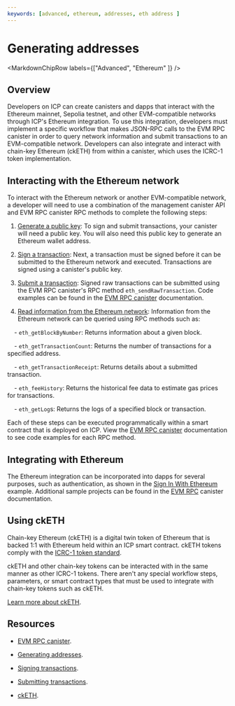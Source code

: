 ```yaml
---
keywords: [advanced, ethereum, addresses, eth address ]
---
```



# Generating addresses

<MarkdownChipRow labels={["Advanced", "Ethereum" ]} />

## Overview

Developers on ICP can create canisters and dapps that interact with the Ethereum mainnet, Sepolia testnet, and other EVM-compatible networks through ICP's Ethereum integration. To use this integration, developers must implement a specific workflow that makes JSON-RPC calls to the EVM RPC canister in order to query network information and submit transactions to an EVM-compatible network. Developers can also integrate and interact with chain-key Ethereum (ckETH) from within a canister, which uses the ICRC-1 token implementation.

## Interacting with the Ethereum network

To interact with the Ethereum network or another EVM-compatible network, a developer will need to use a combination of the management canister API and EVM RPC canister RPC methods to complete the following steps:

1. [Generate a public key](generating-addresses.mdx): To sign and submit transactions, your canister will need a public key. You will also need this public key to generate an Ethereum wallet address.

2. [Sign a transaction](signing-transactions.mdx): Next, a transaction must be signed before it can be submitted to the Ethereum network and executed. Transactions are signed using a canister's public key.

3. [Submit a transaction](submit-transactions.mdx): Signed raw transactions can be submitted using the EVM RPC canister's RPC method `eth_sendRawTransaction`. Code examples can be found in the [EVM RPC canister](../evm-rpc-canister.mdx) documentation.

4. [Read information from the Ethereum network](../evm-rpc-canister.mdx): Information from the Ethereum network can be queried using RPC methods such as:

    - `eth_getBlockByNumber`: Returns information about a given block.

    - `eth_getTransactionCount`: Returns the number of transactions for a specified address.

    - `eth_getTransactionReceipt`: Returns details about a submitted transaction.

    - `eth_feeHistory`: Returns the historical fee data to estimate gas prices for transactions.

    - `eth_getLog`s: Returns the logs of a specified block or transaction.

Each of these steps can be executed programmatically within a smart contract that is deployed on ICP. View the [EVM RPC canister](../evm-rpc-canister.mdx) documentation to see code examples for each RPC method.

## Integrating with Ethereum

The Ethereum integration can be incorporated into dapps for several purposes, such as authentication, as shown in the [Sign In With Ethereum](siwe.mdx) example. Additional sample projects can be found in the [EVM RPC](../evm-rpc/samples.mdx) canister documentation.

## Using ckETH

Chain-key Ethereum (ckETH) is a digital twin token of Ethereum that is backed 1:1 with Ethereum held within an ICP smart contract. ckETH tokens comply with the [ICRC-1 token standard](/docs/current/developer-docs/multi-chain/ethereum/cketh/overview).

ckETH and other chain-key tokens can be interacted with in the same manner as other ICRC-1 tokens. There aren't any special workflow steps, parameters, or smart contract types that must be used to integrate with chain-key tokens such as ckETH.

[Learn more about ckETH](/docs/current/developer-docs/multi-chain/ethereum/cketh/overview).

## Resources

- [EVM RPC canister](../evm-rpc-canister.mdx).

- [Generating addresses](generating-addresses.mdx).

- [Signing transactions](signing-transactions.mdx).

- [Submitting transactions](submit-transactions.mdx).

- [ckETH](/docs/current/developer-docs/multi-chain/ethereum/cketh/overview).